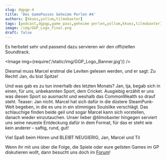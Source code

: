 ```yaml
---
slug: dgpgp-4
title: 'Des GamePasses Geheime Perlen #4'
authors: [kkuez,yollum,tilmobaxter]
tags: [podcast,dgpgp,game pass,geheime perlen,yollum,kkuez,tilmobaxter]
image: /img/GGP_Logo_Final.png
draft: false
---
```




Es herbstet sehr und passend dazu servieren wir den offiziellen Soundtrack.

<Image img={require('/static/img/GGP_Logo_Banner.jpg')} />

<!--truncate-->

Diesmal muss Marcel erstmal die Leviten gelesen werden, und er sagt:
Zu Recht! Jan, du bist Spitze!

Und was gab es zu tun innerhalb des letzten Monats?
Jan, tja, begab sich in einen, für uns, unbekannten Sport, dem Cricket. Ausgiebig erzählt er uns was diesen Sport so ausmacht und weshalb das CommonWealth so drauf steht. Teaser: Jan nicht.
Marcel hat sich dafür in die düstere SteamPunk-Welt begeben, in die es uns in ein stimmiges Soulslike verschlägt. Das schlauchige finden beide geil und sogar Marcel kann sich vorstellen, danach wieder einzutauchen.
Unser lieber @tilmobaxter hingegen serviert uns seine neueste Entdeckung dafür in dem Format, für das er steht wie kein anderer – saftig, rund, gut!

Viel Spaß beim Hören und BLEIBT NEUGIERIG,
Jan, Marcel und Til

Wenn ihr mit uns über die Folge, die Spiele oder eure geilsten Games im GP diskutieren wollt, dann besucht uns doch im [Forum](https://community.wasted.de/t/des-gamepasses-geheime-perlen-4-glubschaugen-die-auf-cricket-stehen/2600)!
<ReactPlayer
    width="100%"
    height="50px"
    controls
    url='https://m10z.picnotes.de/DesGamePassesGeheimePerlen/DesGamePassesGeheimePerlen_4.mp3'
/>
